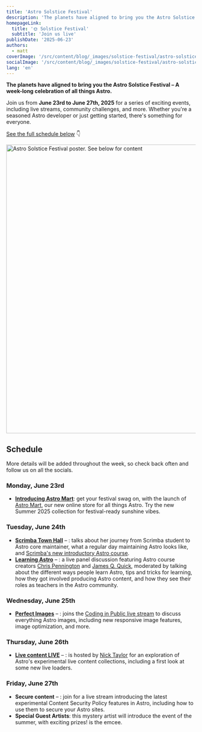 ```yaml
---
title: 'Astro Solstice Festival'
description: 'The planets have aligned to bring you the Astro Solstice Festival – a week-long celebration of all things Astro'
homepageLink:
  title: '🌞 Solstice Festival'
  subtitle: 'Join us live'
publishDate: '2025-06-23'
authors:
  - matt
coverImage: '/src/content/blog/_images/solstice-festival/astro-solstice-festival-schedule-cover.webp'
socialImage: '/src/content/blog/_images/solstice-festival/astro-solstice-festival-schedule-og.webp'
lang: 'en'
---
```




**The planets have aligned to bring you the **Astro Solstice Festival** – A week-long celebration of all things Astro.**

Join us from **June 23rd to June 27th, 2025** for a series of exciting events, including live streams, community challenges, and more. Whether you're a seasoned Astro developer or just getting started, there's something for everyone.

[See the full schedule below](#schedule) 👇

<Image src={poster} alt="Astro Solstice Festival poster. See below for content" width="768" />

## Schedule

More details will be added throughout the week, so check back often and follow us on all the socials.

### Monday, June 23rd

- **[Introducing Astro Mart](/blog/astro-mart/)**: get your festival swag on, with the launch of [Astro Mart](https://shop.astro.build), our new online store for all things Astro. Try the new Summer 2025 collection for festival-ready sunshine vibes.

### Tuesday, June 24th

- **[Scrimba Town Hall](https://www.youtube.com/watch?v=ea8kp0Z-gYk)** – <EventTime datetime="2025-06-24T16:00:00Z" />: <Mention name="sarah" /> talks about her journey from Scrimba student to Astro core maintainer, what a regular day maintaining Astro looks like, and [Scrimba's new introductory Astro course](https://scrimba.com/intro-to-astro-c00ar0fi5u?via=astro).
- **[Learning Astro](https://youtube.com/live/0mKNSwi7Wvk?feature=share)** – <EventTime datetime="2025-06-24T18:30:00Z" />: a live panel discussion featuring Astro course creators [Chris Pennington](https://learnastro.dev/?code=ASTRO_PROMO) and [James Q. Quick](https://scrimba.com/intro-to-astro-c00ar0fi5u?via=astro), moderated by <Mention name="sarah" /> talking about the different ways people learn Astro, tips and tricks for learning, how they got involved producing Astro content, and how they see their roles as teachers in the Astro community.

### Wednesday, June 25th

- **[Perfect Images](https://youtube.com/live/Z6w4G_6k7rw?feature=share)** – <EventTime datetime="2025-06-25T15:00:00Z" />: <Mention name="matt" /> joins the [Coding in Public live stream](https://youtube.com/live/Z6w4G_6k7rw?feature=share) to discuss everything Astro images, including new responsive image features, image optimization, and more.

### Thursday, June 26th

- **[Live content LIVE](https://nickyt.live/#2025-06-26-matt-kane)** – <EventTime datetime="2025-06-25T14:30:00Z" /> : <Mention name="matt" /> is hosted by [Nick Taylor](https://nickyt.live/#2025-06-26-matt-kane) for an exploration of Astro's experimental live content collections, including a first look at some new live loaders.

### Friday, June 27th

- **Secure content** – <EventTime datetime="2025-06-27T13:00:00Z" />: join <Mention name="ema"/> for a live stream introducing the latest experimental Content Security Policy features in Astro, including how to use them to secure your Astro sites.
- **Special Guest Artists**: this mystery artist will introduce the event of the summer, with exciting prizes! <Mention name="chris" /> is the emcee.
